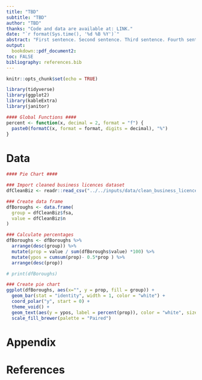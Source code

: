 ```yaml
---
title: "TBD"
subtitle: "TBD"
author: "TBD"
thanks: "Code and data are available at: LINK."
date: "`r format(Sys.time(), '%d %B %Y')`"
abstract: "First sentence. Second sentence. Third sentence. Fourth sentence."
output:
  bookdown::pdf_document2:
toc: FALSE
bibliography: references.bib
---
```


```r
knitr::opts_chunk$set(echo = TRUE)

library(tidyverse)
library(ggplot2)
library(kableExtra)
library(janitor)
```

```r
#### Global Functions ####
percent <- function(x, decimal = 2, format = "f") {   
  paste0(formatC(x, format = format, digits = decimal), "%")
}

```

# Data

```r
#### Pie Chart ####

### Import cleaned business licences dataset
dfCleanBiz <- readr::read_csv("../../inputs/data/clean_business_licences.csv")

### Create data frame
dfBoroughs <- data.frame(
  group = dfCleanBiz$fsa,
  value = dfCleanBiz$n
)

### Calculate percentages
dfBoroughs <- dfBoroughs %>% 
  arrange(desc(group)) %>%
  mutate(prop = value / sum(dfBoroughs$value) *100) %>%
  mutate(ypos = cumsum(prop)- 0.5*prop ) %>%
  arrange(desc(prop))

# print(dfBoroughs)

### Create pie chart
ggplot(dfBoroughs, aes(x="", y = prop, fill = group)) +
  geom_bar(stat = "identity", width = 1, color = "white") +
  coord_polar("y", start = 0) +
  theme_void() + 
  geom_text(aes(y = ypos, label = percent(prop)), color = "white", size=3) +
  scale_fill_brewer(palette = "Paired")
```


\newpage

# Appendix {-}

\newpage


# References


